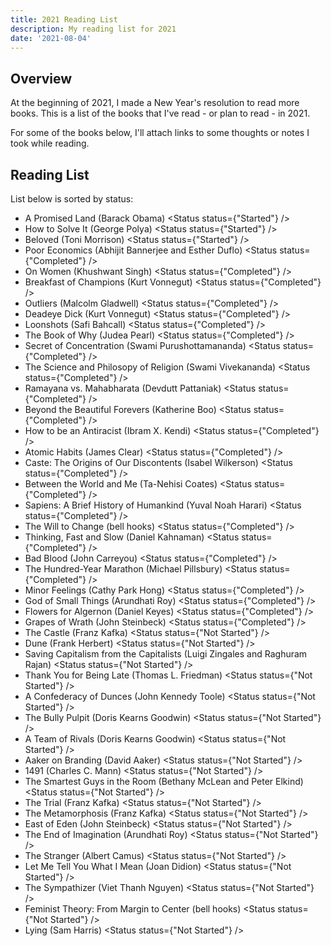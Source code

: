 ```yaml
---
title: 2021 Reading List
description: My reading list for 2021
date: '2021-08-04'
---
```

## Overview 
At the beginning of 2021, I made a New Year's resolution to read more books. This is a list of the books that I've read - or plan to read - in 2021. 

For some of the books below, I'll attach links to some thoughts or notes I took while reading. 

## Reading List 
List below is sorted by status: 

- A Promised Land (Barack Obama) <Status status={"Started"} />
- How to Solve It (George Polya) <Status status={"Started"} />
- Beloved (Toni Morrison) <Status status={"Started"} />
- Poor Economics (Abhijit Bannerjee and Esther Duflo) <Status status={"Completed"} />
- On Women (Khushwant Singh) <Status status={"Completed"} />
- Breakfast of Champions (Kurt Vonnegut) <Status status={"Completed"} />
- Outliers (Malcolm Gladwell) <Status status={"Completed"} />
- Deadeye Dick (Kurt Vonnegut) <Status status={"Completed"} />
- Loonshots (Safi Bahcall) <Status status={"Completed"} />
- The Book of Why (Judea Pearl) <Status status={"Completed"} />
- Secret of Concentration (Swami Purushottamananda) <Status status={"Completed"} />
- The Science and Philosopy of Religion (Swami Vivekananda) <Status status={"Completed"} />
- Ramayana vs. Mahabharata (Devdutt Pattaniak) <Status status={"Completed"} />
- Beyond the Beautiful Forevers (Katherine Boo) <Status status={"Completed"} />
- How to be an Antiracist (Ibram X. Kendi) <Status status={"Completed"} />
- Atomic Habits (James Clear) <Status status={"Completed"} />
- Caste: The Origins of Our Discontents (Isabel Wilkerson) <Status status={"Completed"} />
- Between the World and Me (Ta-Nehisi Coates) <Status status={"Completed"} />
- Sapiens: A Brief History of Humankind (Yuval Noah Harari) <Status status={"Completed"} />
- The Will to Change (bell hooks) <Status status={"Completed"} />
- Thinking, Fast and Slow (Daniel Kahnaman) <Status status={"Completed"} />
- Bad Blood (John Carreyou) <Status status={"Completed"} />
- The Hundred-Year Marathon (Michael Pillsbury) <Status status={"Completed"} />
- Minor Feelings (Cathy Park Hong) <Status status={"Completed"} />
- God of Small Things (Arundhati Roy) <Status status={"Completed"} />
- Flowers for Algernon (Daniel Keyes) <Status status={"Completed"} />
- Grapes of Wrath (John Steinbeck) <Status status={"Completed"} />
- The Castle (Franz Kafka) <Status status={"Not Started"} />
- Dune (Frank Herbert) <Status status={"Not Started"} />
- Saving Capitalism from the Capitalists (Luigi Zingales and Raghuram Rajan) <Status status={"Not Started"} />
- Thank You for Being Late (Thomas L. Friedman) <Status status={"Not Started"} />
- A Confederacy of Dunces (John Kennedy Toole) <Status status={"Not Started"} />
- The Bully Pulpit (Doris Kearns Goodwin) <Status status={"Not Started"} />
- A Team of Rivals (Doris Kearns Goodwin) <Status status={"Not Started"} />
- Aaker on Branding (David Aaker) <Status status={"Not Started"} />
- 1491 (Charles C. Mann) <Status status={"Not Started"} />
- The Smartest Guys in the Room (Bethany McLean and Peter Elkind) <Status status={"Not Started"} />
- The Trial (Franz Kafka) <Status status={"Not Started"} />
- The Metamorphosis (Franz Kafka) <Status status={"Not Started"} />
- East of Eden (John Steinbeck) <Status status={"Not Started"} />
- The End of Imagination (Arundhati Roy) <Status status={"Not Started"} />
- The Stranger (Albert Camus) <Status status={"Not Started"} />
- Let Me Tell You What I Mean (Joan Didion) <Status status={"Not Started"} />
- The Sympathizer (Viet Thanh Nguyen) <Status status={"Not Started"} />
- Feminist Theory: From Margin to Center (bell hooks) <Status status={"Not Started"} />
- Lying (Sam Harris) <Status status={"Not Started"} />
